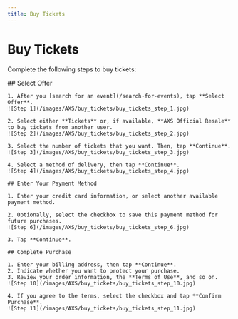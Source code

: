 ```yaml
---
title: Buy Tickets
---
```



# Buy Tickets

Complete the following steps to buy tickets:

<Steps>
    ## Select Offer
    
    1. After you [search for an event](/search-for-events), tap **Select Offer**.
    ![Step 1](/images/AXS/buy_tickets/buy_tickets_step_1.jpg)

    2. Select either **Tickets** or, if available, **AXS Official Resale** to buy tickets from another user.
    ![Step 2](/images/AXS/buy_tickets/buy_tickets_step_2.jpg)

    3. Select the number of tickets that you want. Then, tap **Continue**.
    ![Step 3](/images/AXS/buy_tickets/buy_tickets_step_3.jpg)

    4. Select a method of delivery, then tap **Continue**.
    ![Step 4](/images/AXS/buy_tickets/buy_tickets_step_4.jpg)

    ## Enter Your Payment Method
    
    1. Enter your credit card information, or select another available payment method.
    
    2. Optionally, select the checkbox to save this payment method for future purchases.
    ![Step 6](/images/AXS/buy_tickets/buy_tickets_step_6.jpg)

    3. Tap **Continue**.

    ## Complete Purchase

    1. Enter your billing address, then tap **Continue**.
    2. Indicate whether you want to protect your purchase.
    3. Review your order information, the **Terms of Use**, and so on.
    ![Step 10](/images/AXS/buy_tickets/buy_tickets_step_10.jpg)

    4. If you agree to the terms, select the checkbox and tap **Confirm Purchase**.
    ![Step 11](/images/AXS/buy_tickets/buy_tickets_step_11.jpg)
</Steps>